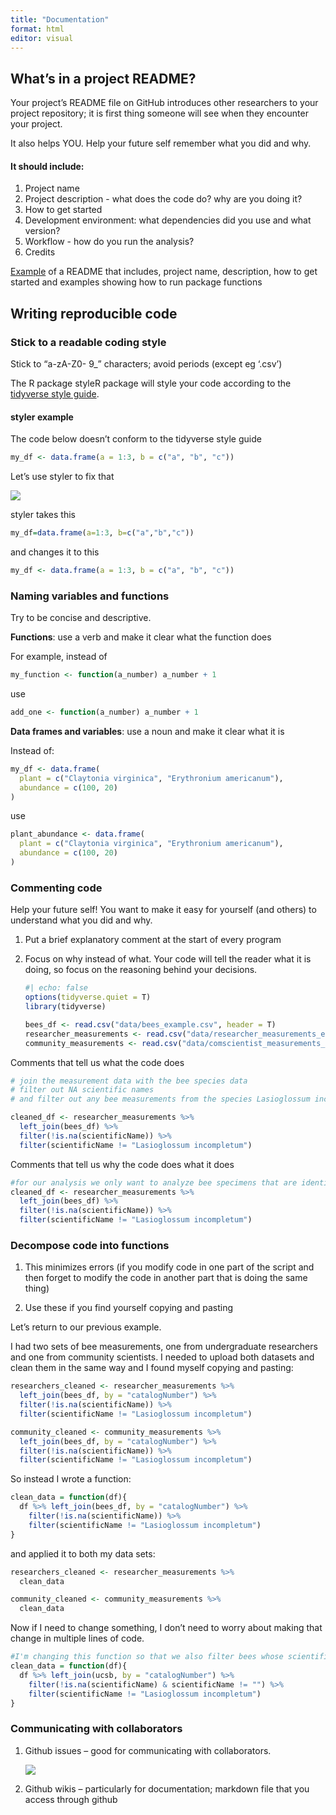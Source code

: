 ```yaml
---
title: "Documentation"
format: html
editor: visual
---
```


## What's in a project README?

Your project's README file on GitHub introduces other researchers to your project repository; it is first thing someone will see when they encounter your project.

It also helps YOU. Help your future self remember what you did and why.

#### It should include:

1.  Project name
2.  Project description - what does the code do? why are you doing it?
3.  How to get started
4.  Development environment: what dependencies did you use and what version?
5.  Workflow - how do you run the analysis?
6.  Credits

[Example](https://github.com/jinyizju/U.PhyloMaker) of a README that includes, project name, description, how to get started and examples showing how to run package functions

## Writing reproducible code

### Stick to a readable coding style

Stick to "a-zA-Z0- 9\_" characters; avoid periods (except eg '.csv')

The R package styleR package will style your code according to the [tidyverse style guide](https://style.tidyverse.org/).

#### styler example

The code below doesn't conform to the tidyverse style guide

```r
my_df <- data.frame(a = 1:3, b = c("a", "b", "c"))

```

Let's use styler to fix that

![](images/styler%20example.png)

styler takes this

```r
my_df=data.frame(a=1:3, b=c("a","b","c"))
```

and changes it to this

```r
my_df <- data.frame(a = 1:3, b = c("a", "b", "c"))

```

### Naming variables and functions

Try to be concise and descriptive.

**Functions**: use a verb and make it clear what the function does

For example, instead of

```r
my_function <- function(a_number) a_number + 1
```

use

```r
add_one <- function(a_number) a_number + 1
```

**Data frames and variables**: use a noun and make it clear what it is

Instead of:

```r
my_df <- data.frame(
  plant = c("Claytonia virginica", "Erythronium americanum"),
  abundance = c(100, 20)
)
```

use

```r
plant_abundance <- data.frame(
  plant = c("Claytonia virginica", "Erythronium americanum"),
  abundance = c(100, 20)
)
```

### Commenting code

Help your future self! You want to make it easy for yourself (and others) to understand what you did and why.

1.  Put a brief explanatory comment at the start of every program

2.  Focus on why instead of what. Your code will tell the reader what it is doing, so focus on the reasoning behind your decisions.

    ```r
    #| echo: false
options(tidyverse.quiet = T)
library(tidyverse)

    bees_df <- read.csv("data/bees_example.csv", header = T)
    researcher_measurements <- read.csv("data/researcher_measurements_example.csv", header = T)
    community_measurements <- read.csv("data/comscientist_measurements_example.csv", header = T)
    
  
    ```

Comments that tell us what the code does

```r

# join the measurement data with the bee species data
# filter out NA scientific names 
# and filter out any bee measurements from the species Lasioglossum incomplotum

cleaned_df <- researcher_measurements %>% 
  left_join(bees_df) %>%
  filter(!is.na(scientificName)) %>% 
  filter(scientificName != "Lasioglossum incompletum")

```

Comments that tell us why the code does what it does
```r

#for our analysis we only want to analyze bee specimens that are identified to species, so we'll join our measurement data with the bee species data and remove anything not identified to species. We'll also removed the specimens of the species Lasioglossum incompletum, since this is not noe of our focal speecies.
cleaned_df <- researcher_measurements %>% 
  left_join(bees_df) %>%
  filter(!is.na(scientificName)) %>% 
  filter(scientificName != "Lasioglossum incompletum")

```

### Decompose code into functions 

1.  This minimizes errors (if you modify code in one part of the script and then forget to modify the code in another part that is doing the same thing)

2.  Use these if you find yourself copying and pasting

Let's return to our previous example.

I had two sets of bee measurements, one from undergraduate researchers and one from community scientists. I needed to upload both datasets and clean them in the same way and I found myself copying and pasting:

```r
researchers_cleaned <- researcher_measurements %>% 
  left_join(bees_df, by = "catalogNumber") %>%
  filter(!is.na(scientificName)) %>% 
  filter(scientificName != "Lasioglossum incompletum")

community_cleaned <- community_measurements %>% 
  left_join(bees_df, by = "catalogNumber") %>%
  filter(!is.na(scientificName)) %>% 
  filter(scientificName != "Lasioglossum incompletum")

```

So instead I wrote a function:
```r
clean_data = function(df){
  df %>% left_join(bees_df, by = "catalogNumber") %>%
    filter(!is.na(scientificName)) %>% 
    filter(scientificName != "Lasioglossum incompletum") 
}
```

and applied it to both my data sets:
```r
researchers_cleaned <- researcher_measurements %>%
  clean_data

community_cleaned <- community_measurements %>%
  clean_data

```

Now if I need to change something, I don't need to worry about making that change in multiple lines of code.

```r
#I'm changing this function so that we also filter bees whose scientific names are "" in the dataset.
clean_data = function(df){
  df %>% left_join(ucsb, by = "catalogNumber") %>%
    filter(!is.na(scientificName) & scientificName != "") %>% 
    filter(scientificName != "Lasioglossum incompletum") 
}
```

### Communicating with collaborators

1.  Github issues -- good for communicating with collaborators.

    ![](images/github%20issues.png)

2.  Github wikis -- particularly for documentation; markdown file that you access through github
